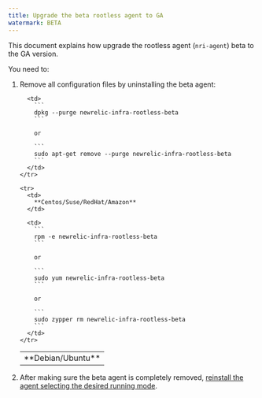 ```yaml
---
title: Upgrade the beta rootless agent to GA
watermark: BETA
---
```


This document explains how upgrade the rootless agent (`nri-agent`) beta to the GA version.

You need to:

1. Remove all configuration files by uninstalling the beta agent:

   <table>
     <tbody>
       <tr>
         <td style={{ width: "150px" }}>
           **Debian/Ubuntu**
         </td>

         <td>
           ```
           dpkg --purge newrelic-infra-rootless-beta
           ```

           or

           ```
           sudo apt-get remove --purge newrelic-infra-rootless-beta
           ```
         </td>
       </tr>

       <tr>
         <td>
           **Centos/Suse/RedHat/Amazon**
         </td>

         <td>
           ```
           rpm -e newrelic-infra-rootless-beta
           ```

           or

           ```
           sudo yum newrelic-infra-rootless-beta
           ```

           or

           ```
           sudo zypper rm newrelic-infra-rootless-beta
           ```
         </td>
       </tr>
     </tbody>
   </table>
2. After making sure the beta agent is completely removed, [reinstall the agent selecting the desired running mode](https://docs.newrelic.com/docs/infrastructure/new-relic-infrastructure/installation/install-infrastructure-agent-linux#install-agent).
